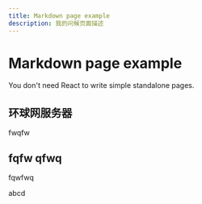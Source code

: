 ```yaml
---
title: Markdown page example
description: 我的问候页面描述
---
```


# Markdown page example

You don't need React to write simple standalone pages.

## 环球网服务器

fwqfw

## fqfw qfwq

fqwfwq


<highlight1>abcd</highlight1>
